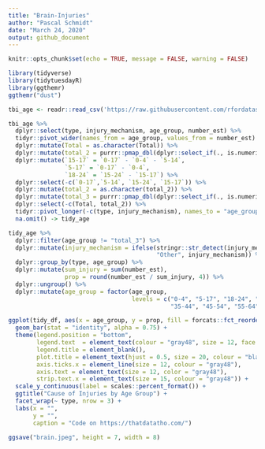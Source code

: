 ```yaml
---
title: "Brain-Injuries"
author: "Pascal Schmidt"
date: "March 24, 2020"
output: github_document
---
```


```r
knitr::opts_chunk$set(echo = TRUE, message = FALSE, warning = FALSE)
```

```r
library(tidyverse)
library(tidytuesdayR)
library(ggthemr)
ggthemr("dust")
```

```r
tbi_age <- readr::read_csv('https://raw.githubusercontent.com/rfordatascience/tidytuesday/master/data/2020/2020-03-24/tbi_age.csv')
```

```r
tbi_age %>%
  dplyr::select(type, injury_mechanism, age_group, number_est) %>%
  tidyr::pivot_wider(names_from = age_group, values_from = number_est) %>%
  dplyr::mutate(Total = as.character(Total)) %>%
  dplyr::mutate(total_2 = purrr::pmap_dbl(dplyr::select_if(., is.numeric), sum, na.rm = TRUE)) %>%
  dplyr::mutate(`15-17` = `0-17` - `0-4` - `5-14`,
                `5-17` = `0-17` - `0-4`,
                `18-24` = `15-24` - `15-17`) %>%
  dplyr::select(-c(`0-17`,`5-14`, `15-24`, `15-17`)) %>%
  dplyr::mutate(total_2 = as.character(total_2)) %>%
  dplyr::mutate(total_3 = purrr::pmap_dbl(dplyr::select_if(., is.numeric), sum, na.rm = TRUE)) %>%
  dplyr::select(-c(Total, total_2)) %>%
  tidyr::pivot_longer(-c(type, injury_mechanism), names_to = "age_group", values_to = "number_est") %>%
  na.omit() -> tidy_age 
```

```r
tidy_age %>%
  dplyr::filter(age_group != "total_3") %>%
  dplyr::mutate(injury_mechanism = ifelse(stringr::str_detect(injury_mechanism, "Other"), 
                                          "Other", injury_mechanism)) %>%
  dplyr::group_by(type, age_group) %>%
  dplyr::mutate(sum_injury = sum(number_est),
                prop = round(number_est / sum_injury, 4)) %>%
  dplyr::ungroup() %>%
  dplyr::mutate(age_group = factor(age_group, 
                                   levels = c("0-4", "5-17", "18-24", "25-34", 
                                              "35-44", "45-54", "55-64", "65-74", "75+"))) -> tidy_df

ggplot(tidy_df, aes(x = age_group, y = prop, fill = forcats::fct_reorder(injury_mechanism, prop))) +
  geom_bar(stat = "identity", alpha = 0.75) +
  theme(legend.position = "bottom",
        legend.text  = element_text(colour = "gray48", size = 12, face = "bold"),
        legend.title = element_blank(),
        plot.title = element_text(hjust = 0.5, size = 20, colour = "black"),
        axis.ticks.x = element_line(size = 12, colour = "gray48"),
        axis.text = element_text(size = 12, color = "gray48"),
        strip.text.x = element_text(size = 15, colour = "gray48")) +
  scale_y_continuous(label = scales::percent_format()) +
  ggtitle("Cause of Injuries by Age Group") +
  facet_wrap(~ type, nrow = 3) +
  labs(x = "",
       y = "",
       caption = "Code on https://thatdatatho.com/")

ggsave("brain.jpeg", height = 7, width = 8)
```

